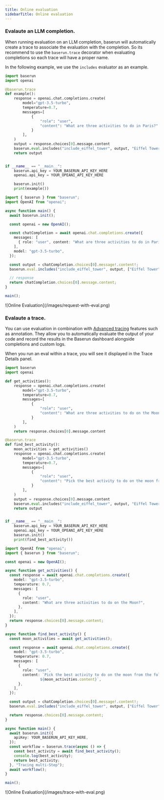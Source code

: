 ```yaml
---
title: Online evaluation
sidebarTitle: Online evaluation
---
```


### Evalaute an LLM completion.

When running evaluation on an LLM completion, baserun will automatically create a trace to associate the evaluation with the completion.
So its recommend to use the `baserun.trace` decorator when evaluating completions so each trace will have a proper name.

In the following example, we use the `includes` evaluator as an example.

<CodeGroup>

```python python
import baserun
import openai

@baserun.trace
def example():
    response = openai.chat.completions.create(
        model="gpt-3.5-turbo",
        temperature=0.7,
        messages=[
            {
                "role": "user",
                "content": "What are three activities to do in Paris?"
            }
        ],
    )
    output = response.choices[0].message.content
    baserun.eval.includes("include_eiffel_tower", output, "Eiffel Tower")
    return output


if __name__ == "__main__":
    baserun.api_key = YOUR_BASERUN_API_KEY_HERE
    openai.api_key = YOUR_OPEANI_API_KEY_HERE

    baserun.init()
    print(example())

```

```typescript typescript
import { baserun } from "baserun";
import OpenAI from "openai";

async function main() {
  await baserun.init();

  const openai = new OpenAI();

  const chatCompletion = await openai.chat.completions.create({
    messages: [
      { role: "user", content: "What are three activities to do in Paris?" },
    ],
    model: "gpt-3.5-turbo",
  });

  const output = chatCompletion.choices[0].message!.content!;
  baserun.eval.includes("include_eiffel_tower", output, ["Eiffel Tower"]);

  // response
  return chatCompletion.choices[0].message.content;
}

main();
```

</CodeGroup>
<Frame>![Online Evaluation](/images/request-with-eval.png)</Frame>

### Evalaute a trace.

You can use evaluation in combination with [Advanced tracing](/monitoring/advanced-tracing) features such as annotation. They allow you to automatically evaluate the output of your code and record the results in the Baserun dashboard alongside completions and custom logs.

When you run an eval within a trace, you will see it displayed in the Trace Details panel.

<CodeGroup>

```python python
import baserun
import openai

def get_activities():
    response = openai.chat.completions.create(
        model="gpt-3.5-turbo",
        temperature=0.7,
        messages=[
            {
                "role": "user",
                "content": "What are three activities to do on the Moon?"
            }
        ],
    )
    return response.choices[0].message.content

@baserun.trace
def find_best_activity():
    moon_activities = get_activities()
    response = openai.chat.completions.create(
        model="gpt-3.5-turbo",
        temperature=0.7,
        messages=[
            {
                "role": "user",
                "content": "Pick the best activity to do on the moon from the following, including a convincing reason to do so.\n + {moon_activities}"
            }
        ],
    )
    output = response.choices[0].message.content
    baserun.eval.includes("include_eiffel_tower", output, "Eiffel Tower")
    return output


if __name__ == "__main__":
    baserun.api_key = YOUR_BASERUN_API_KEY_HERE
    openai.api_key = YOUR_OPEANI_API_KEY_HERE
    baserun.init()
    print(find_best_activity())
```

```typescript typescript
import OpenAI from "openai";
import { baserun } from "baserun";

const openai = new OpenAI();

async function get_activities() {
  const response = await openai.chat.completions.create({
    model: "gpt-3.5-turbo",
    temperature: 0.7,
    messages: [
      {
        role: "user",
        content: "What are three activities to do on the Moon?",
      },
    ],
  });
  return response.choices[0].message.content;
}

async function find_best_activity() {
  const moon_activities = await get_activities();

  const response = await openai.chat.completions.create({
    model: "gpt-3.5-turbo",
    temperature: 0.7,
    messages: [
      {
        role: "user",
        content: `Pick the best activity to do on the moon from the following, including a convincing reason to do so.
				${moon_activities.content}`,
      },
    ],
  });

  const output = chatCompletion.choices[0].message!.content!;
  baserun.eval.includes("include_eiffel_tower", output, ["Eiffel Tower"]);

  return response.choices[0].message.content;
}

async function main() {
  await baserun.init({
    apiKey: YOUR_BASERUN_API_KEY_HERE,
  });
  const workflow = baserun.trace(async () => {
    const best_activity = await find_best_activity();
    console.log(best_activity);
    return best_activity;
  }, "Tracing multi-Step");
  await workflow();
}

main();
```

</CodeGroup>
<Frame>![Online Evaluation](/images/trace-with-eval.png)</Frame>
